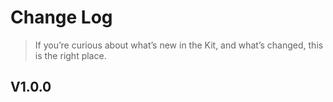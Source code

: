 
<Meta title="Getting Started/New Changes" url="/changelog" />

# Change Log

> If you’re curious about what’s new in the Kit, and what’s changed, this is the right place.

## V1.0.0
